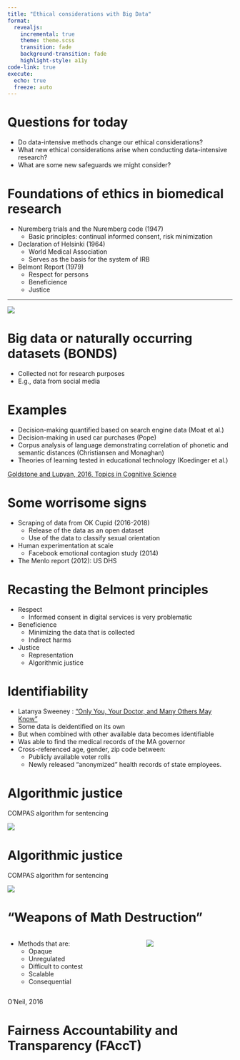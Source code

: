 ```yaml
---
title: "Ethical considerations with Big Data"
format:
  revealjs:
    incremental: true
    theme: theme.scss
    transition: fade
    background-transition: fade
    highlight-style: a11y
code-link: true
execute:
  echo: true
  freeze: auto
---
```


# Questions for today

- Do data-intensive methods change our ethical considerations?
- What new ethical considerations arise when conducting data-intensive research?
- What are some new safeguards we might consider?

# Foundations of ethics in biomedical research

::: {.small}

- Nuremberg trials and the Nuremberg code (1947)
  - Basic principles: continual informed consent, risk minimization
- Declaration of Helsinki (1964)
  - World Medical Association
  - Serves as the basis for the system of IRB
- Belmont Report (1979)
  - Respect for persons
  - Beneficience
  - Justice

:::

---

![](./images/irb.png)

# Big data or naturally occurring datasets (BONDS)

- Collected not for research purposes
- E.g., data from social media


# Examples

- Decision-making quantified based on search engine data (Moat et al.)
- Decision-making in used car purchases (Pope)
- Corpus analysis of language demonstrating correlation of phonetic and semantic distances (Christiansen and Monaghan)
- Theories of learning tested in educational technology (Koedinger et al.)

::: {.tiny}
[Goldstone and Lupyan, 2016, Topics in Cognitive Science](https://onlinelibrary.wiley.com/toc/17568765/2016/8/3)
:::

# Some worrisome signs

- Scraping of data from OK Cupid (2016-2018)
  - Release of the data as an open dataset
  - Use of the data to classify sexual orientation
- Human experimentation at scale
  - Facebook emotional contagion study (2014)
- The Menlo report (2012): US DHS


# Recasting the Belmont principles

- Respect
  - Informed consent in digital services is very problematic
- Beneficience
  - Minimizing the data that is collected
  - Indirect harms
- Justice
  - Representation
  - Algorithmic justice

# Identifiability

- Latanya Sweeney : ["Only You, Your Doctor, and Many Others May Know"](https://techscience.org/a/2015092903/)
- Some data is deidentified on its own
- But when combined with other available data becomes identifiable
- Was able to find the medical records of the MA governor
- Cross-referenced age, gender, zip code between:
  - Publicly available voter rolls
  - Newly released "anonymized" health records of state employees.


# Algorithmic justice

COMPAS algorithm for sentencing

![](./images/propublica1.png)

# Algorithmic justice

COMPAS algorithm for sentencing

![](./images/propublica2.png)


# "Weapons of Math Destruction"

:::: {.columns}

::: {.column width="60%"}

::: {.small}

- Methods that are:
  - Opaque
  - Unregulated
  - Difficult to contest
  - Scalable
  - Consequential

:::

:::

::: {.column width="40%"}
![](./images/Weapons_of_Math_Destruction.jpg)
:::

::::


::: {.tiny}
O'Neil, 2016

:::


# Fairness Accountability and Transparency (FAccT)











